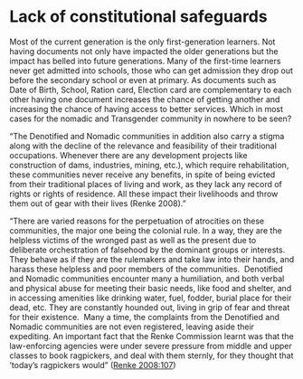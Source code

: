 # **Lack of constitutional safeguards**

Most of the current generation is the only first-generation learners. Not having documents not only have impacted the older generations but the impact has belled into future generations. Many of the first-time learners never get admitted into schools, those who can get admission they drop out before the secondary school or even at primary. As documents such as Date of Birth, School, Ration card, Election card are complementary to each other having one document increases the chance of getting another and increasing the chance of having access to better services. Which in most cases for the nomadic and Transgender community in nowhere to be seen?

"The Denotified and Nomadic communities in addition also carry a stigma along with the decline of the relevance and feasibility of their traditional occupations. Whenever there are any development projects like construction of dams, industries, mining, etc.), which require rehabilitation, these communities never receive any benefits, in spite of being evicted from their traditional places of living and work, as they lack any record of rights or rights of residence. All these impact their livelihoods and throw them out of gear with their lives (Renke 2008)."

"There are varied reasons for the perpetuation of atrocities on these communities, the major one being the colonial rule. In a way, they are the helpless victims of the wronged past as well as the present due to deliberate orchestration of falsehood by the dominant groups or interests.  They behave as if they are the rulemakers and take law into their hands, and harass these helpless and poor members of the communities.  Denotified and Nomadic communities encounter many a humiliation, and both verbal and physical abuse for meeting their basic needs, like food and shelter, and in accessing amenities like drinking water, fuel, fodder, burial place for their dead, etc. They are constantly hounded out, living in grip of fear and threat for their existence.  Many a time, the complaints from the Denotified and Nomadic communities are not even registered, leaving aside their expediting. An important fact that the Renke Commission learnt was that the law-enforcing agencies were under severe pressure from middle and upper classes to book ragpickers, and deal with them sternly, for they thought that 'today's ragpickers would" ([Renke 2008:107](about:blank))

\

